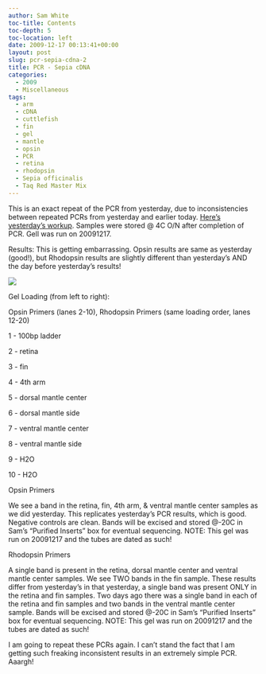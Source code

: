 ```yaml
---
author: Sam White
toc-title: Contents
toc-depth: 5
toc-location: left
date: 2009-12-17 00:13:41+00:00
layout: post
slug: pcr-sepia-cdna-2
title: PCR - Sepia cDNA
categories:
  - 2009
  - Miscellaneous
tags:
  - arm
  - cDNA
  - cuttlefish
  - fin
  - gel
  - mantle
  - opsin
  - PCR
  - retina
  - rhodopsin
  - Sepia officinalis
  - Taq Red Master Mix
---
```


This is an exact repeat of the PCR from yesterday, due to inconsistencies between repeated PCRs from yesterday and earlier today. [Here's yesterday's workup](https://eagle.fish.washington.edu/Arabidopsis/Notebook%20Workup%20Files/20091215-02.jpg). Samples were stored @ 4C O/N after completion of PCR. Gell was run on 20091217.

Results: This is getting embarrassing. Opsin results are same as yesterday (good!), but Rhodopsin results are slightly different than yesterday's AND the day before yesterday's results!

![](https://eagle.fish.washington.edu/Arabidopsis/20091216-02.jpg)

Gel Loading (from left to right):

Opsin Primers (lanes 2-10), Rhodopsin Primers (same loading order, lanes 12-20)

1 - 100bp ladder

2 - retina

3 - fin

4 - 4th arm

5 - dorsal mantle center

6 - dorsal mantle side

7 - ventral mantle center

8 - ventral mantle side

9 - H2O

10 - H2O

Opsin Primers

We see a band in the retina, fin, 4th arm, & ventral mantle center samples as we did yesterday. This replicates yesterday's PCR results, which is good. Negative controls are clean. Bands will be excised and stored @-20C in Sam's "Purified Inserts" box for eventual sequencing. NOTE: This gel was run on 20091217 and the tubes are dated as such!

Rhodopsin Primers

A single band is present in the retina, dorsal mantle center and ventral mantle center samples. We see TWO bands in the fin sample. These results differ from yesterday's in that yesterday, a single band was present ONLY in the retina and fin samples. Two days ago there was a single band in each of the retina and fin samples and two bands in the ventral mantle center sample. Bands will be excised and stored @-20C in Sam's "Purified Inserts" box for eventual sequencing. NOTE: This gel was run on 20091217 and the tubes are dated as such!

I am going to repeat these PCRs again. I can't stand the fact that I am getting such freaking inconsistent results in an extremely simple PCR. Aaargh!

